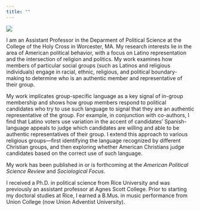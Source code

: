 ```yaml
---
title: ""
---
```



![](files/quezada-edited.jpg){.img}

I am an Assistant Professor in the Deparment of Political Science at the College of the Holy Cross in Worcester, MA. My research interests lie in the area of American political behavior, with a focus on Latino representation and the intersection of religion and politics. My work examines how members of particular social groups (such as Latinos and religious individuals) engage in racial, ethnic, religious, and political boundary-making to determine who is an authentic member and representative of their group.

My work implicates group-specific language as a key signal of in-group membership and shows how group members respond to political candidates who try to use such language to signal that they are an authentic representative of the group. For example, in conjunction with co-authors, I find that Latino voters use variation in the accent of candidates' Spanish-language appeals to judge which candidates are willing and able to be authentic representatives of their group. I extend this approach to various religious groups---first identifying the language recognized by different Christian groups, and then exploring whether American Christians judge candidates based on the correct use of such language. 

My work has been published in or is forthcoming at the *American Political Science Review* and *Sociological Focus*.

I received a Ph.D. in political science from Rice University and was previously an assistant professor at Agnes Scott College. Prior to starting my doctoral studies at Rice, I earned a B.Mus. in music performance from Union College (now Union Adventist University).









